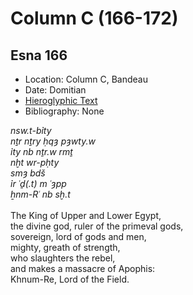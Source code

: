 # Column C (166-172) {-}

## Esna 166 {-}

- Location: Column C, Bandeau
- Date: Domitian
- [Hieroglyphic Text](https://www.ifao.egnet.net/uploads/publications/enligne/Temples-Esna002.pdf#page=357){target="_blank"}
- Bibliography: None

<style>
  .col2 {
    columns: 2 300px;         /* number of columns and width in pixels*/
    -webkit-columns: 2 300px; /* chrome, safari */
    -moz-columns: 2 300px;    /* firefox */
    -webkit-column-break-inside: avoid;
    -page-break-inside: avoid;
    -break-inside: avoid;
  }

</style>


<div class="col2">

| *nsw.t-bỉty*
| *nṯr nṯry ḥqȝ pȝwty.w*
| *ỉty nb nṯr.w rmṯ*
| *nḫt wr-pḥty*
| *smȝ bdš*
| *ỉr ʿḏ(.t) m ʿȝpp*
| *ẖnm-Rʿ nb sḫ.t* 
|  
| The King of Upper and Lower Egypt,
| the divine god, ruler of the primeval gods,
| sovereign, lord of gods and men,
| mighty, greath of strength,
| who slaughters the rebel,
| and makes a massacre of Apophis:
| Khnum-Re, Lord of the Field.

</div>
